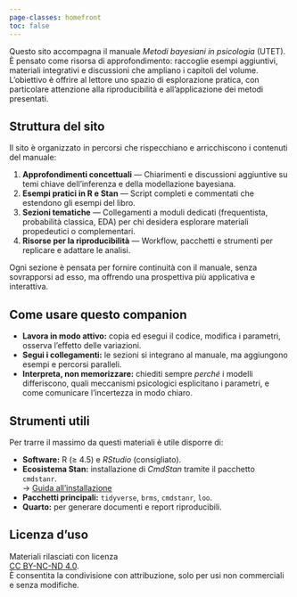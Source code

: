 ```yaml
---
page-classes: homefront
toc: false
---
```


Questo sito accompagna il manuale *Metodi bayesiani in psicologia* (UTET).  
È pensato come risorsa di approfondimento: raccoglie esempi aggiuntivi, materiali integrativi e discussioni che ampliano i capitoli del volume. L’obiettivo è offrire al lettore uno spazio di esplorazione pratica, con particolare attenzione alla riproducibilità e all’applicazione dei metodi presentati.

## Struttura del sito {.unnumbered .unlisted}

Il sito è organizzato in percorsi che rispecchiano e arricchiscono i contenuti del manuale:

1. **Approfondimenti concettuali** — Chiarimenti e discussioni aggiuntive su temi chiave dell’inferenza e della modellazione bayesiana.
2. **Esempi pratici in R e Stan** — Script completi e commentati che estendono gli esempi del libro.
3. **Sezioni tematiche** — Collegamenti a moduli dedicati (frequentista, probabilità classica, EDA) per chi desidera esplorare materiali propedeutici o complementari.
4. **Risorse per la riproducibilità** — Workflow, pacchetti e strumenti per replicare e adattare le analisi.

Ogni sezione è pensata per fornire continuità con il manuale, senza sovrapporsi ad esso, ma offrendo una prospettiva più applicativa e interattiva.

## Come usare questo companion {.unnumbered .unlisted}

- **Lavora in modo attivo:** copia ed esegui il codice, modifica i parametri, osserva l’effetto delle variazioni.  
- **Segui i collegamenti:** le sezioni si integrano al manuale, ma aggiungono esempi e percorsi paralleli.  
- **Interpreta, non memorizzare:** chiediti sempre *perché* i modelli differiscono, quali meccanismi psicologici esplicitano i parametri, e come comunicare l’incertezza in modo chiaro.

## Strumenti utili {.unnumbered .unlisted}

Per trarre il massimo da questi materiali è utile disporre di:

- **Software:** $\mathsf{R}$ (≥ 4.5) e *RStudio* (consigliato).  
- **Ecosistema Stan:** installazione di *CmdStan* tramite il pacchetto `cmdstanr`.  
  → [Guida all'installazione](https://mc-stan.org/docs/cmdstan-guide/installation.html)  
- **Pacchetti principali:** `tidyverse`, `brms`, `cmdstanr`, `loo`.  
- **Quarto:** per generare documenti e report riproducibili.

## Licenza d’uso {.unnumbered .unlisted}

Materiali rilasciati con licenza  
[CC BY-NC-ND 4.0](https://creativecommons.org/licenses/by-nc-nd/4.0/deed.it).  
È consentita la condivisione con attribuzione, solo per usi non commerciali e senza modifiche.
